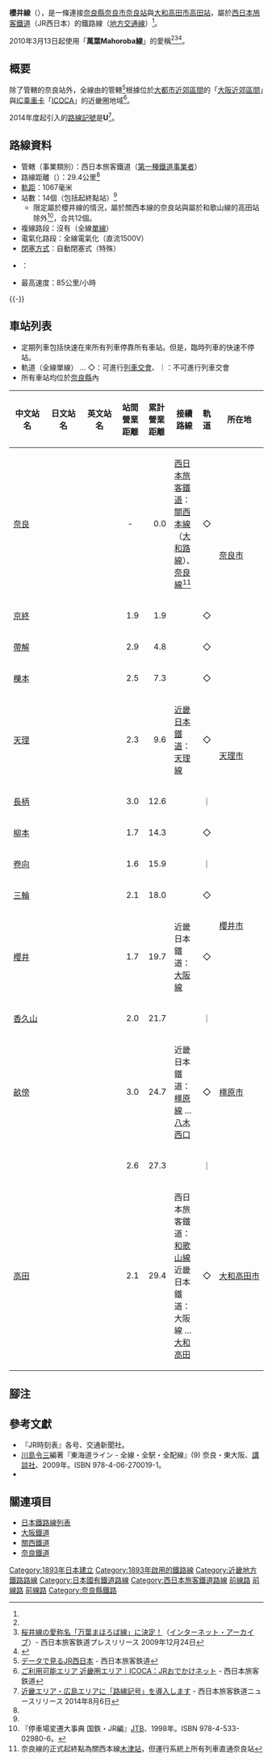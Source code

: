 {{Infobox 鐵道路線
|日文原名 = 桜井線
|平假名 = さくらいせん
|羅馬拼音 = Sakurai sen
|路線名稱 = [[File:JR_logo_(west).svg|35px]] 櫻井線（萬葉Mahoroba線）
|路線顏色 = #b31c31
|標誌 = JRW kinki-U.svg
|標誌大小 = 40px
|圖片 = JR West 105 Series EMU.JPG
|圖片大小 = 
|圖片說明 = [[天理站|天理站]]與其後[[日本國鐵105系電力動車組|105系]]往[[奈良站|奈良]]的列車
|通稱 = 萬葉Mahoroba線
|所在地 = {{JPN}}[[奈良縣|奈良縣]]
|起點 = [[奈良站|奈良站]]<ref name="sone 15">[[#sone42|『歴史でめぐる鉄道全路線 国鉄・JR』42号 15頁]]</ref>
|終點 = [[高田站_(奈良縣)|高田站]]<ref name="sone 15"/>
|站數 = 14個<ref name="sone 15"/>
|路線記號 = [[File:JRW_kinki-U.svg|20px]]
|通車 = 1893年5月23日
|全線通車 = 1899年10月14日<ref name="sone 15"/>
|擁有者 = [[File:JR_logo_(west).svg|25px]] [[西日本旅客鐵道|西日本旅客鐵道]]
|營運者 = [[File:JR_logo_(west).svg|25px]] 西日本旅客鐵道
|車輛基地 = {{link-ja|吹田綜合車輛所|吹田総合車両所}}{{link-ja|日根野電車區|日根野電車区|日根野支所}}新在家派出所
|使用車輛 = 參見[[#使用車輛|使用車輛]]一節
|路線距離 = 29.4公里<ref name="sone 15"/>
|軌距 = 1,067毫米（[[窄軌|窄軌]]）
|軌道數量 = [[單線鐵路|單線]]
|閉塞方式 = 自動閉塞式（特殊）
|保安裝置 = [[自動列車停止裝置#ATS-S改良形（ATS-Sx形）|ATS-SW]]
|電氣化方式 = [[直流電|直流電]]1,500 [[伏特|V]] [[高架電纜|高架電纜]]
|最高速度 = 85公里/小時
|路線圖 = {{櫻井線RDT}}
}}

'''櫻井線'''（{{jpn|j=桜井線|hg=さくらいせん|rm=Sakurai sen|f=y}}），是一條連接[[奈良縣|奈良縣]][[奈良市|奈良市]][[奈良站|奈良站]]與[[大和高田市|大和高田市]][[高田站_(奈良縣)|高田站]]，屬於[[西日本旅客鐵道|西日本旅客鐵道]]（JR西日本）的鐵路線（[[地方交通線|地方交通線]]）<ref name="sone 15"/>。

2010年3月13日起使用「'''萬葉Mahoroba線'''」的愛稱<ref name="sone 15"/><ref name="jrw_20091224">[https://web.archive.org/web/20100101120818/http://www.westjr.co.jp/news/newslist/article/1174622_799.html 桜井線の愛称名「万葉まほろば線」に決定！]（[[インターネット・アーカイブ|インターネット・アーカイブ]]）- 西日本旅客鉄道プレスリリース 2009年12月24日</ref><ref>{{cite web|url=https://www.westjr.co.jp/global/tc/timetable/pdf/ubn_tc.pdf|title=JR線 路線圖|publisher=西日本旅客鐵道|access-date=2016-10-06|archive-url=https://web.archive.org/web/20160829021457/https://www.westjr.co.jp/global/tc/timetable/pdf/ubn_tc.pdf|archive-date=2016-08-29|dead-url=yes}}</ref>。

== 概要 ==
除了{{link-ja|西日本旅客鐵道近畿統括本部|西日本旅客鉄道近畿統括本部|近畿統括本部}}管轄的奈良站外，全線由{{link-ja|西日本旅客鐵道大阪支社|西日本旅客鉄道大阪支社|大阪支社}}的{{link-ja|王寺鐵道部|王寺鉄道部}}管轄<ref>[http://www.westjr.co.jp/company/issue/data/ データで見るJR西日本] {{Wayback|url=http://www.westjr.co.jp/company/issue/data/ |date=20140624165401 }} - 西日本旅客鉄道</ref>根據{{link-ja|旅客營業規則|旅客営業規則}}位於[[大都市近郊區間_(JR)|大都市近郊區間]]的「[[大都市近郊區間_(JR)#大阪近郊區間|大阪近郊區間]]」與[[IC卡|IC]][[乘車卡|乘車卡]]「[[ICOCA|ICOCA]]」的近畿圈地域<ref>[http://www.jr-odekake.net/icoca/area/map/kinki.html ご利用可能エリア 近畿圏エリア｜ICOCA：JRおでかけネット] {{Wayback|url=http://www.jr-odekake.net/icoca/area/map/kinki.html |date=20110228095251 }} - 西日本旅客鉄道</ref>。

2014年度起引入的[[車站編號|路線記號]]是'''U'''<ref>[http://www.westjr.co.jp/press/article/2014/08/page_5993.html 近畿エリア・広島エリアに「路線記号」を導入します] {{Wayback|url=http://www.westjr.co.jp/press/article/2014/08/page_5993.html |date=20180711185415 }} - 西日本旅客鉄道ニュースリリース 2014年8月6日</ref>。
== 路線資料 ==
* 管轄（事業類別）：西日本旅客鐵道（[[鐵路公司#第一種鉄道事業者|第一種鐵道事業者]]）
* 路線距離（{{link-ja|營業距離|営業キロ}}）：29.4公里<ref name="sone 15"/>
* [[軌距|軌距]]：1067毫米
* 站數：14個（包括起終點站）<ref name="sone 15"/>
** 限定屬於櫻井線的情況，屬於關西本線的奈良站與屬於和歌山線的高田站除外<ref>『停車場変遷大事典 国鉄・JR編』[[ジェイティービー|JTB]]、1998年。ISBN 978-4-533-02980-6。</ref>，合共12個。
* 複線路段：沒有（全線[[單線鐵路|單線]]）
* 電氣化路段：全線電氣化（直流1500V）
* [[閉塞_(鐵路)|閉塞方式]]：自動閉塞式（特殊）
* {{link-ja|運轉指令所|運転指令所}}：{{link-ja|大阪綜合指令所|大阪総合指令所}}
* 最高速度：85公里/小時

{{-}}
== 車站列表 ==
* 定期列車包括快速在來所有列車停靠所有車站。但是，臨時列車的快速不停站。
* 軌道（全線單線） … ◇：可進行[[列車交會|列車交會]]、｜：不可進行列車交會
* 所有車站均位於[[奈良縣|奈良縣]]內

{| class="wikitable" rules="all"
|-
!style="width:5em;"|中文站名
!style="width:5em;"|日文站名
!style="width:5em;"|英文站名
!style="width:2.5em;"|站間營業距離
!style="width:2.5em;"|累計營業距離
!接續路線
!style="width:1em;"|軌道
!所在地
|- style="border-top:solid 3px #b31c31"
|[[奈良站|奈良]]
|{{lang|ja|奈良}}
|{{lang|en|Nara}}
|style="text-align:center;"| -
|style="text-align:right;"|0.0
|[[西日本旅客鐵道|西日本旅客鐵道]]：{{JR西路線記號|K|Q}} [[關西本線|關西本線]]（[[大和路線|大和路線]]）、{{JR西路線記號|K|D}} [[奈良線|奈良線]]<ref group="*">奈良線的正式起終點為關西本線[[木津站_(京都府)|木津站]]，但運行系統上所有列車直通奈良站</ref>
|◇
|rowspan="3"|[[奈良市|奈良市]]
|-
|[[京終站|京終]]
|{{lang|ja|京終}}
|{{lang|en|Kyōbate}}
|style="text-align:right;"|1.9
|style="text-align:right;"|1.9
| 
|◇
|-
|[[帶解站|帶解]]
|{{lang|ja|帯解}}
|{{lang|en|Obitoke}}
|style="text-align:right;"|2.9
|style="text-align:right;"|4.8
| 
|◇
|-
|[[櫟本站|櫟本]]
|{{lang|ja|櫟本}}
|{{lang|en|Ichinomoto}}
|style="text-align:right;"|2.5
|style="text-align:right;"|7.3
| 
|◇
|rowspan="4"|[[天理市|天理市]]
|-
|[[天理站|天理]]
|{{lang|ja|天理}}
|{{lang|en|Tenri}}
|style="text-align:right;"|2.3
|style="text-align:right;"|9.6
|[[近畿日本鐵道|近畿日本鐵道]]：{{近鐵車站編號|H}} [[天理線|天理線]]
|◇
|-
|[[長柄站|長柄]]
|{{lang|ja|長柄}}
|{{lang|en|Nagara}}
|style="text-align:right;"|3.0
|style="text-align:right;"|12.6
| 
|｜
|-
|[[柳本站|柳本]]
|{{lang|ja|柳本}}
|{{lang|en|Yanagimoto}}
|style="text-align:right;"|1.7
|style="text-align:right;"|14.3
| 
|◇
|-
|[[卷向站|卷向]]
|{{lang|ja|巻向}}
|{{lang|en|Makimuku}}
|style="text-align:right;"|1.6
|style="text-align:right;"|15.9
| 
|｜
|rowspan="3"|[[櫻井市|櫻井市]]
|-
|[[三輪站|三輪]]
|{{lang|ja|三輪}}
|{{lang|en|Miwa}}
|style="text-align:right;"|2.1
|style="text-align:right;"|18.0
| 
|◇
|-
|[[櫻井站_(奈良縣)|櫻井]]
|{{lang|ja|桜井}}
|{{lang|en|Sakurai}}
|style="text-align:right;"|1.7
|style="text-align:right;"|19.7
|近畿日本鐵道：{{近鐵車站編號|D}} [[大阪線|大阪線]]
|◇
|-
|[[香久山站|香久山]]
|{{lang|ja|香久山}}
|{{lang|en|Kaguyama}}
|style="text-align:right;"|2.0
|style="text-align:right;"|21.7
| 
|｜
|rowspan="3"|[[橿原市|橿原市]]
|-
|[[畝傍站|畝傍]]
|{{lang|ja|畝傍}}
|{{lang|en|Unebi}}
|style="text-align:right;"|3.0
|style="text-align:right;"|24.7
|近畿日本鐵道：{{近鐵車站編號|B}} [[橿原線|橿原線]] …[[八木西口站|八木西口]]
|◇
|-
|{{link-ja|金橋站|金橋駅|金橋}}
|{{lang|ja|金橋}}
|{{lang|en|Kanahashi}}
|style="text-align:right;"|2.6
|style="text-align:right;"|27.3
| 
|｜
|-
|[[高田站_(奈良縣)|高田]]
|{{lang|ja|高田}}
|{{lang|en|Takada}}
|style="text-align:right;"|2.1
|style="text-align:right;"|29.4
|西日本旅客鐵道：{{JR西路線記號|K|T}} [[和歌山線|和歌山線]]<br />近畿日本鐵道：{{近鐵車站編號|D}} 大阪線 …[[大和高田站|大和高田]]
|◇
|style="white-space:nowrap;"|[[大和高田市|大和高田市]]
|}
{{Reflist|group="*"}}

== 腳注 ==
{{notefoot}}
{{reflist}}

== 參考文獻 ==
* 『JR時刻表』各号、交通新聞社。
* [[川島令三|川島令三]]編著『東海道ライン - 全線・全駅・全配線』(9) 奈良・東大阪、[[講談社|講談社]]、2009年。ISBN 978-4-06-270019-1。
* {{Cite book|author=[[曽根悟|曽根悟]]（監修）|title=週刊 歴史でめぐる鉄道全路線 国鉄・JR|editor=朝日新聞出版分冊百科編集部（編集）|publisher=[[朝日新聞出版|朝日新聞出版]]|series=週刊朝日百科|volume=42号 阪和線・和歌山線・桜井線・湖西線・関西空港線|date=2010-05-16|ref=sone42}}

== 關連項目 ==
{{Commons|Category:Sakurai Line}}
* [[日本鐵路線列表|日本鐵路線列表]]
* [[大阪鐵道|大阪鐵道]]
* [[關西鐵道|關西鐵道]]
* [[奈良鐵道|奈良鐵道]]
{{櫻井線}}
{{JR西日本都市網絡}}
{{西日本旅客鐵道近畿統括本部}}
{{西日本旅客鐵道近畿地域}}
{{京阪神大眾運輸}}
{{DEFAULTSORT:Sakurai}}
{{Portal bar|日本|奈良|鐵路|城市軌道交通|日本鐵路}}
[[Category:1893年日本建立|Category:1893年日本建立]]
[[Category:1893年啟用的鐵路線|Category:1893年啟用的鐵路線]]
[[Category:近畿地方鐵路路線|Category:近畿地方鐵路路線]]
[[Category:日本國有鐵道路線|Category:日本國有鐵道路線]]
[[Category:西日本旅客鐵道路線|Category:西日本旅客鐵道路線]]
[[Category:大阪鐵道|前線路]]
[[Category:關西鐵道|前線路]]
[[Category:奈良鐵道|前線路]]
[[Category:奈良縣鐵路|Category:奈良縣鐵路]]